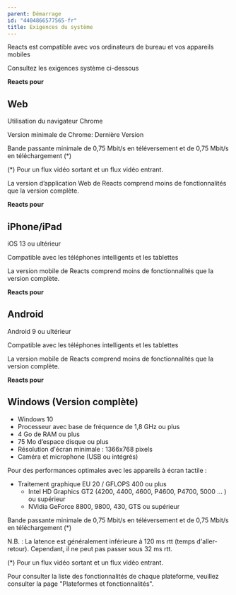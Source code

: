 ```yaml
---
parent: Démarrage
id: "4404866577565-fr"
title: Exigences du système
---
```

Reacts est compatible avec vos ordinateurs de bureau et vos appareils mobiles

Consultez les exigences système ci-dessous

**Reacts pour**

Web
---

Utilisation du navigateur Chrome

Version minimale de Chrome: Dernière Version

Bande passante minimale de 0,75 Mbit/s en téléversement et de 0,75 Mbit/s en téléchargement (\*)

(\*) Pour un flux vidéo sortant et un flux vidéo entrant.

La version d’application Web de Reacts comprend moins de fonctionnalités que la version complète.

**Reacts pour**

iPhone/iPad
-----------

iOS 13 ou ultérieur

Compatible avec les téléphones intelligents et les tablettes

La version mobile de Reacts comprend moins de fonctionnalités que la version complète.

**Reacts pour**

Android
-------

Android 9 ou ultérieur

Compatible avec les téléphones intelligents et les tablettes

La version mobile de Reacts comprend moins de fonctionnalités que la version complète.

**Reacts pour**

Windows (Version complète)
--------------------------

*   Windows 10
*   Processeur avec base de fréquence de 1,8 GHz ou plus
*   4 Go de RAM ou plus
*   75 Mo d’espace disque ou plus
*   Résolution d'écran minimale : 1366x768 pixels
*   Caméra et microphone (USB ou intégrés)

Pour des performances optimales avec les appareils à écran tactile :

*   Traitement graphique EU 20 / GFLOPS 400 ou plus
    *   Intel HD Graphics GT2 (4200, 4400, 4600, P4600, P4700, 5000 … ) ou supérieur
    *   NVidia GeForce 8800, 9800, 430, GTS ou supérieur

Bande passante minimale de 0,75 Mbit/s en téléversement et de 0,75 Mbit/s en téléchargement (\*)

N.B. : La latence est généralement inférieure à 120 ms rtt (temps d'aller-retour). Cependant, il ne peut pas passer sous 32 ms rtt.

(\*) Pour un flux vidéo sortant et un flux vidéo entrant.

Pour consulter la liste des fonctionnalités de chaque plateforme, veuillez consulter la page "Plateformes et fonctionnalités".
